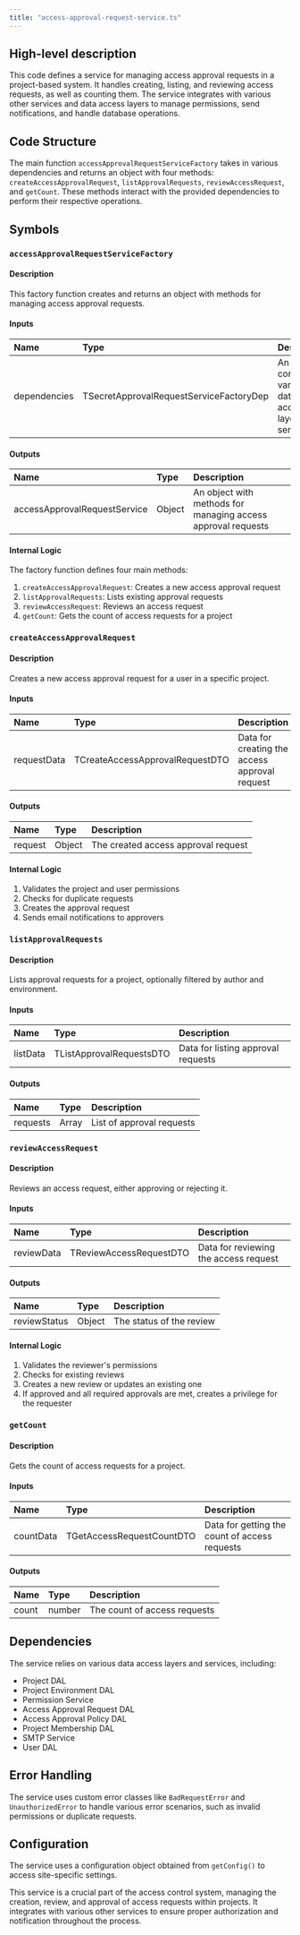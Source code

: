 ```yaml
---
title: "access-approval-request-service.ts"
---
```


## High-level description
This code defines a service for managing access approval requests in a project-based system. It handles creating, listing, and reviewing access requests, as well as counting them. The service integrates with various other services and data access layers to manage permissions, send notifications, and handle database operations.

## Code Structure
The main function `accessApprovalRequestServiceFactory` takes in various dependencies and returns an object with four methods: `createAccessApprovalRequest`, `listApprovalRequests`, `reviewAccessRequest`, and `getCount`. These methods interact with the provided dependencies to perform their respective operations.

## Symbols

### `accessApprovalRequestServiceFactory`
#### Description
This factory function creates and returns an object with methods for managing access approval requests.

#### Inputs
| Name | Type | Description |
|:-----|:-----|:------------|
| dependencies | TSecretApprovalRequestServiceFactoryDep | An object containing various data access layers and services |

#### Outputs
| Name | Type | Description |
|:-----|:-----|:------------|
| accessApprovalRequestService | Object | An object with methods for managing access approval requests |

#### Internal Logic
The factory function defines four main methods:
1. `createAccessApprovalRequest`: Creates a new access approval request
2. `listApprovalRequests`: Lists existing approval requests
3. `reviewAccessRequest`: Reviews an access request
4. `getCount`: Gets the count of access requests for a project

### `createAccessApprovalRequest`
#### Description
Creates a new access approval request for a user in a specific project.

#### Inputs
| Name | Type | Description |
|:-----|:-----|:------------|
| requestData | TCreateAccessApprovalRequestDTO | Data for creating the access approval request |

#### Outputs
| Name | Type | Description |
|:-----|:-----|:------------|
| request | Object | The created access approval request |

#### Internal Logic
1. Validates the project and user permissions
2. Checks for duplicate requests
3. Creates the approval request
4. Sends email notifications to approvers

### `listApprovalRequests`
#### Description
Lists approval requests for a project, optionally filtered by author and environment.

#### Inputs
| Name | Type | Description |
|:-----|:-----|:------------|
| listData | TListApprovalRequestsDTO | Data for listing approval requests |

#### Outputs
| Name | Type | Description |
|:-----|:-----|:------------|
| requests | Array | List of approval requests |

### `reviewAccessRequest`
#### Description
Reviews an access request, either approving or rejecting it.

#### Inputs
| Name | Type | Description |
|:-----|:-----|:------------|
| reviewData | TReviewAccessRequestDTO | Data for reviewing the access request |

#### Outputs
| Name | Type | Description |
|:-----|:-----|:------------|
| reviewStatus | Object | The status of the review |

#### Internal Logic
1. Validates the reviewer's permissions
2. Checks for existing reviews
3. Creates a new review or updates an existing one
4. If approved and all required approvals are met, creates a privilege for the requester

### `getCount`
#### Description
Gets the count of access requests for a project.

#### Inputs
| Name | Type | Description |
|:-----|:-----|:------------|
| countData | TGetAccessRequestCountDTO | Data for getting the count of access requests |

#### Outputs
| Name | Type | Description |
|:-----|:-----|:------------|
| count | number | The count of access requests |

## Dependencies
The service relies on various data access layers and services, including:
- Project DAL
- Project Environment DAL
- Permission Service
- Access Approval Request DAL
- Access Approval Policy DAL
- Project Membership DAL
- SMTP Service
- User DAL

## Error Handling
The service uses custom error classes like `BadRequestError` and `UnauthorizedError` to handle various error scenarios, such as invalid permissions or duplicate requests.

## Configuration
The service uses a configuration object obtained from `getConfig()` to access site-specific settings.

This service is a crucial part of the access control system, managing the creation, review, and approval of access requests within projects. It integrates with various other services to ensure proper authorization and notification throughout the process.